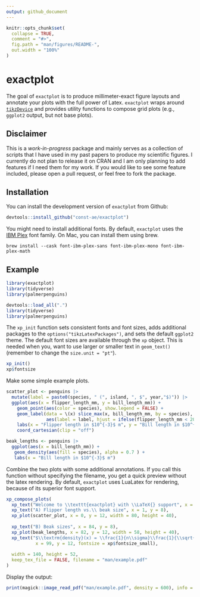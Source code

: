 ```yaml
---
output: github_document
---
```


<!-- README.md is generated from README.Rmd. Please edit that file -->

```r
knitr::opts_chunk$set(
  collapse = TRUE,
  comment = "#>",
  fig.path = "man/figures/README-",
  out.width = "100%"
)
```

# exactplot

<!-- badges: start -->
<!-- badges: end -->

The goal of `exactplot` is to produce millimeter-exact figure layouts and annotate your plots with the full power of Latex. `exactplot` wraps around [`tikzDevice`](https://daqana.github.io/tikzDevice/) and provides utility functions to compose grid plots (e.g., `ggplot2` output, but not base plots).

## Disclaimer

This is a *work-in-progress* package and mainly serves as a collection of scripts that I have used in my past papers to produce my scientific figures. I currently do not plan to release it on CRAN and I am only planning to add features if I need them for my work. If you would like to see some feature included, please open a pull request, or feel free to fork the package.

## Installation

You can install the development version of `exactplot` from Github:

``` r
devtools::install_github("const-ae/exactplot")
```

You might need to install additional fonts. By default, `exactplot` uses the [IBM Plex](https://github.com/IBM/plex) font family. On Mac, you can install them using brew.

``` shell
brew install --cask font-ibm-plex-sans font-ibm-plex-mono font-ibm-plex-math
```

## Example

```r
library(exactplot)
library(tidyverse)
library(palmerpenguins)
```
```r
devtools::load_all(".")
library(tidyverse)
library(palmerpenguins)
```

The `xp_init` function sets consistent fonts and font sizes, adds additional packages to the `options("tikzLatexPackages")`, and sets the default `ggplot2` theme. The default font sizes are available through the `xp` object. This is needed when you, want to use larger or smaller text in `geom_text()` (remember to change the `size.unit = "pt"`).

```r
xp_init()
xp$fontsize
```


Make some simple example plots.

```r
scatter_plot <- penguins |>
  mutate(label = paste0(species, " (", island, ", $", year,"$)")) |>
  ggplot(aes(x = flipper_length_mm, y = bill_length_mm)) +
    geom_point(aes(color = species), show.legend = FALSE) +
    geom_label(data = \(x) slice_max(x, bill_length_mm, by = species), 
               aes(label = label, hjust = ifelse(flipper_length_mm < 200, 0, 1)), vjust = -0.2) +
    labs(x = "Flipper length in $10^{-3}$ m", y = "Bill length in $10^{-3}$ m") +
    coord_cartesian(clip = "off")

beak_lengths <- penguins |>
  ggplot(aes(x = bill_length_mm)) +
   geom_density(aes(fill = species), alpha = 0.7 ) +
   labs(x = "Bill length in $10^{-3}$ m")
```


Combine the two plots with some additional annotations. If you call this function without specifying the filename, you get a quick preview without the latex rendering. By default, `exactplot` uses LuaLatex for rendering, because of its superior font support.

```r
xp_compose_plots(
  xp_text("Welcome to \\texttt{exactplot} with \\LaTeX{} support", x = 1, y = 2, fontsize = xp$fontsize_large, fontface = "bold"),
  xp_text("A) Flipper length vs.\\ beak size", x = 1, y = 8),
  xp_plot(scatter_plot, x = 0, y = 12, width = 80, height = 40),
  
  xp_text("B) Beak sizes", x = 84, y = 8),
  xp_plot(beak_lengths, x = 82, y = 12, width = 58, height = 40),
  xp_text("$\\textrm{density}(x) = \\frac{1}{n\\sigma}\\frac{1}{\\sqrt{2\\pi}}\\sum_{i=1}^N{\\exp\\left(\\frac{-(x-x_i)^2}{2\\sigma^2}\\right)}$",
           x = 99, y = 12, fontsize = xp$fontsize_small),
  
  width = 140, height = 52,
  keep_tex_file = FALSE, filename = "man/example.pdf"
)
```


Display the output:

```r
print(magick::image_read_pdf("man/example.pdf", density = 600), info = FALSE)
```


